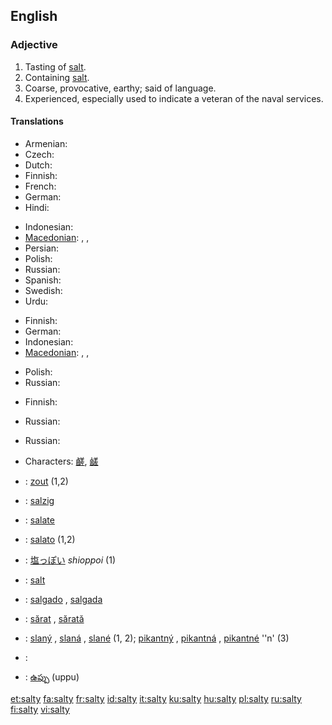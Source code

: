 ==English==

===Adjective===
{{en-adj|salti|er}}

# Tasting of [[salt]].
# Containing [[salt]].
# Coarse, provocative, earthy; said of language.
# Experienced, especially used to indicate a veteran of the naval services.

====Translations====
{{trans-top|tasting of salt}}
* Armenian: {{t|hy|աղի|tr=aġi|sc=Armn}}
* Czech: {{t+|cs|slaný}}
* Dutch: {{t+|nl|zout}}
* Finnish: {{t+|fi|suolainen}}
* French: {{t+|fr|salé}}
* German: {{t|de|salzig}}
* Hindi: {{t+|hi|नमकीन|tr=namakīn|sc=Deva}}
{{trans-mid}}
* Indonesian: {{t+|id|asin|xs=Indonesian}}
* [[Macedonian]]: {{t|mk|солен|m|tr=sólen|sc=Cyrl}},  {{t|mk|солена|f|tr=sólena|sc=Cyrl}},  {{t|mk|солено|n|tr=sóleno|sc=Cyrl}}
* Persian: {{t|fa|نمکین|tr=namakin|sc=fa-Arab|xs=Persian}}
* Polish: {{t+|pl|słony}}
* Russian: {{t|ru|солёный|tr=sol'ónyj|sc=Cyrl}}
* Spanish: {{t-|es|salado}}
* Swedish: {{t|sv|salt}}
* Urdu: {{t|ur|نمکین|tr=namakīn|sc=ur-Arab|xs=Urdu}}
{{trans-bottom}}

{{trans-top|containing salt}}
* Finnish: {{t+|fi|suolainen}}
* German: {{t|de|salzhaltig}}
* Indonesian: {{t+|id|asin|xs=Indonesian}}
* [[Macedonian]]: {{t|mk|солен|m|tr=sólen|sc=Cyrl}},  {{t|mk|солена|f|tr=sólena|sc=Cyrl}},  {{t|mk|солено|n|tr=sóleno|sc=Cyrl}}
{{trans-mid}}
* Polish: {{t+|pl|słony}}
* Russian: {{t|ru|солёный|tr=sol'ónyj|sc=Cyrl}}
{{trans-bottom}}

{{trans-top|of language: coarse, provocative}}
* Finnish: {{t+|fi|rasvainen}}
{{trans-mid}}
* Russian: {{t|ru|солёный|tr=sol'ónyj|sc=Cyrl}}
{{trans-bottom}}

{{trans-top|experienced}}
* Russian: {{t|ru|бывалый|tr=byvályj|sc=Cyrl}}
{{trans-mid}}
{{trans-bottom}}

{{checktrans-top}}
* {{ttbc|Chinese}} Characters: [[鹺]], [[鹾]]
* {{ttbc|Dutch}}: [[zout]] (1,2)
* {{ttbc|German}}: [[salzig]]
* {{ttbc|Interlingua}}: [[salate]]
* {{ttbc|Italian}}: [[salato]] {{m}} (1,2)
* {{ttbc|Japanese}}: [[塩っぽい]] ''shioppoi'' (1)
{{trans-mid}}
* {{ttbc|Norwegian}}: [[salt#Norwegian|salt]]
* {{ttbc|Portuguese}}: [[salgado]] {{m}}, [[salgada]] {{f}}
* {{ttbc|Romanian}}: [[sărat]] {{m}}, [[sărată]] {{f}}
* {{ttbc|Slovak}}: [[slaný]] {{m}}, [[slaná]] {{f}}, [[slané]] {{n}} (1, 2); [[pikantný]] {{m}}, [[pikantná]] {{f}}, [[pikantné]] ''n' (3)
* {{ttbc|Swedish}}: {{t+|sv|salt}}
* {{ttbc|Telugu}}: [[ఉప్పు]] (uppu)
{{trans-bottom}}

[[et:salty]]
[[fa:salty]]
[[fr:salty]]
[[id:salty]]
[[it:salty]]
[[ku:salty]]
[[hu:salty]]
[[pl:salty]]
[[ru:salty]]
[[fi:salty]]
[[vi:salty]]